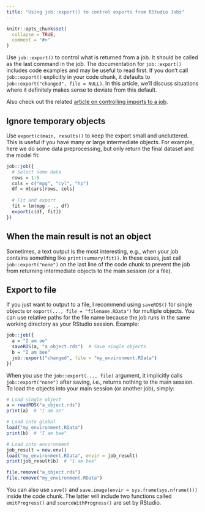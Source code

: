 ```yaml
---
title: "Using job::export() to control exports from RStudio Jobs"
---
```


```r
knitr::opts_chunk$set(
  collapse = TRUE,
  comment = "#>"
)
```

Use `job::export()` to control what is returned from a job. It should be called as the last command in the job. The documentation for `job::export()` includes code examples and may be useful to read first. If you don't call `job::export()` explicitly in your code chunk, it defaults to `job::export("changed", file = NULL)`. In this article, we'll discuss situations where it definitely makes sense to deviate from this default.

Also check out the related [article on controlling imports to a job](../articles/import.html).

## Ignore temporary objects

Use `export(c(main, results))` to keep the export small and uncluttered. This is useful if you have many or large intermediate objects. For example, here we do some data preprocessing, but only return the final dataset and the model fit:

```r
job::job({
  # Select some data
  rows = 1:5
  cols = c("mpg", "cyl", "hp")
  df = mtcars[rows, cols]
  
  # Fit and export
  fit = lm(mpg ~ ., df)
  export(c(df, fit))
})
```

## When the main result is not an object

Sometimes, a text output is the most interesting, e.g., when your job contains something like `print(summary(fit))`. In these cases, just call `job::export("none")` on the last line of the code chunk to prevent the job from returning intermediate objects to the main session (or a file).

## Export to file

If you just want to output to a file, I recommend using `saveRDS()` for single objects or `export(..., file = "filename.RData")` for multiple objects. You can use relative paths for the file name because the job runs in the same working directory as your RStudio session. Example:

```r
job::job({
  a = "I am ae"
  saveRDS(a, "a_object.rds")  # Save single objects
  b = "I am bee"
  job::export("changed", file = "my_environment.RData")
})
```

When you use the `job::export(..., file)` argument, it implicitly calls `job::export("none")` after saving, i.e., returns nothing to the main session. To load the objects into your main session (or another job), simply:

```r
# Load single object
a = readRDS("a_object.rds")
print(a)  # "I am ae"

# Load into global 
load("my_environment.RData")
print(b)  # "I am bee"

# Load into environment
job_result = new.env()
load("my_environment.RData", envir = job_result)
print(job_result$b)  # "I am bee"
```

```r
file.remove("a_object.rds")
file.remove("my_environment.RData")
```

You can also use `save()` and `save.image(envir = sys.frame(sys.nframe()))` inside the code chunk. The latter will include two functions called `emitProgress()` and `sourceWithProgress()` are set by RStudio.
